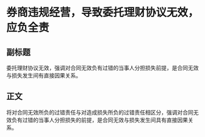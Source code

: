 # 券商违规经营，导致委托理财协议无效，应负全责
## 副标题
委托理财协议无效，强调对合同无效负有过错的当事人分担损失前提，是合同无效与损失发生间有直接因果关系。
## 正文
将对合同无效所负的过错责任与对造成损失所负的过错责任相区分，强调对合同无效负有过错的当事人分担损失的前提，是合同无效与损失发生间具有直接因果关系。